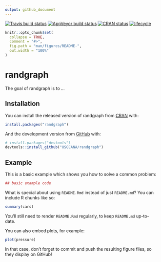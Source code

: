 ```yaml
---
output: github_document
---
```


[![Travis build status](https://travis-ci.org/USCCANA/randgraph.svg?branch=master)](https://travis-ci.org/USCCANA/randgraph)
[![AppVeyor build status](https://ci.appveyor.com/api/projects/status/github/USCCANA/randgraph?branch=master&svg=true)](https://ci.appveyor.com/project/USCCANA/randgraph)
[![CRAN status](https://www.r-pkg.org/badges/version/randgraph)](https://cran.r-project.org/package=randgraph)
[![lifecycle](https://img.shields.io/badge/lifecycle-experimental-orange.svg)](https://www.tidyverse.org/lifecycle/#experimental)

<!-- README.md is generated from README.Rmd. Please edit that file -->

```r
knitr::opts_chunk$set(
  collapse = TRUE,
  comment = "#>",
  fig.path = "man/figures/README-",
  out.width = "100%"
)
```
# randgraph

The goal of randgraph is to ...

## Installation

You can install the released version of randgraph from [CRAN](https://CRAN.R-project.org) with:

``` r
install.packages("randgraph")
```

And the development version from [GitHub](https://github.com/) with:

``` r
# install.packages("devtools")
devtools::install_github("USCCANA/randgraph")
```
## Example

This is a basic example which shows you how to solve a common problem:

```r
## basic example code
```

What is special about using `README.Rmd` instead of just `README.md`? You can include R chunks like so:

```r
summary(cars)
```

You'll still need to render `README.Rmd` regularly, to keep `README.md` up-to-date.

You can also embed plots, for example:

```r
plot(pressure)
```

In that case, don't forget to commit and push the resulting figure files, so they display on GitHub!
